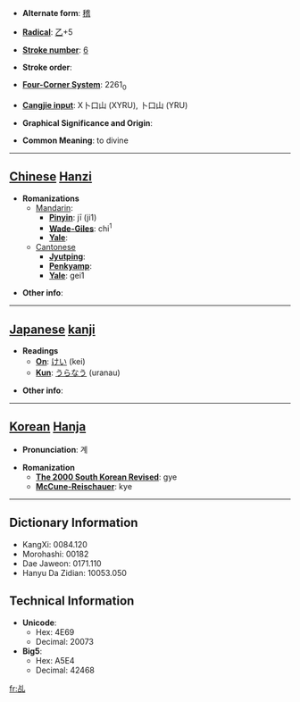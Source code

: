 * '''Alternate form''': [[稽]]

* '''[[Wiktionary:Chinese radical index| Radical]]''': [[Wiktionary:Chinese radical index 乙|乙]]+5

* '''[[Wiktionary:Chinese total strokes index|Stroke number]]''': [[Wiktionary:Chinese total strokes index 6|6]]

* '''Stroke order''': 

* '''[[Wiktionary:Chinese four corner index|Four-Corner System]]''': 2261<sub>0</sub>

* '''[[Wiktionary:Chinese Cangjie index|Cangjie input]]''': X卜口山 (XYRU), 卜口山 (YRU)

* '''Graphical Significance and Origin''': 

* '''Common Meaning''': to divine

----

== [[Chinese]] [[Hanzi]] ==

* '''Romanizations'''
** [[Mandarin]]:
*** '''[[Pinyin]]''': jī (ji1)
*** '''[[Wade-Giles]]''': chi<sup>1</sup>
*** '''[[Yale]]''': 
**[[Cantonese]]
***'''[[Jyutping]]''':
***'''[[Penkyamp]]''': 
***'''[[Yale]]''': gei1

* '''Other info''': 

----

== [[Japanese]] [[kanji]] ==

* '''Readings'''
** '''[[On]]''': [[けい]] (kei)
** '''[[Kun]]''': [[うらなう]] (uranau)

* '''Other info''':  

----

== [[Korean]] [[Hanja]] ==

* '''Pronunciation''': 계

* '''Romanization'''
** '''[[The 2000 South Korean Revised Romanization|The 2000 South Korean Revised]]''': gye
** '''[[McCune-Reischauer]]''': kye

----

== Dictionary Information ==

* KangXi: 0084.120
* Morohashi: 00182
* Dae Jaweon: 0171.110
* Hanyu Da Zidian: 10053.050

== Technical Information ==

* '''Unicode''':
** Hex: 4E69
** Decimal: 20073
* '''Big5''':
** Hex: A5E4
** Decimal: 42468

[[fr:乩]]